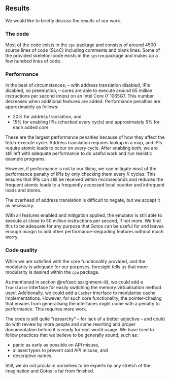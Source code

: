 ## Results

We would like to briefly discuss the results of our work.

### The code

Most of the code exists in the `cpu` package and consists of around 4500 source lines of code (SLoC) including comments and blank lines.
Some of the provided skeleton-code exists in the `system` package and makes up a few hundred lines of code.

### Performance

In the best of circumstances, -- with address translation disabled, IPIs disabled, no preemption,  -- cores are able to execute around 65 million instructions per second (mips) on an Intel Core i7 1065G7.
This number decreases when additional features are added.
Performance penalties are approximately as follows:

- 20% for address translation, and
- 15% for enabling IPIs (checked every cycle) and approximately 5% for each added core.

These are the largest performance penalties because of how they affect the fetch-execute cycle.
Address translation requires lookup in a map, and IPIs require atomic loads to occur on every cycle.
After enabling both, we are still left with adequate performance to do useful work and run realistic example programs.

However, if performance is not to our liking, we can mitigate most of the performance penalty of IPIs by only checking them every *K* cycles.
This ensures that IPIs can still be received within microseconds and reduces the frequent atomic loads to a frequently accessed local counter and infrequent loads and stores.

The overhead of address translation is difficult to negate, but we accept it as necessary.

With all features enabled and mitigation applied, the emulator is still able to execute at close to 50 million instructions per second, if not more.
We find this to be adequate for any purpose that Gotos can be useful for and leaves enough margin to add other performance-degrading features without much worry.

### Code quality

While we are satisfied with the core functionality provided, and the modularity is adequate for our purposes, foresight tells us that more modularity is desired within the `cpu` package.

As mentioned in section \@ref(sec:assignment-iii), we could add a `Translator` interface for easily switching the memory virtualisation method used.
Additionally, we could add a `Cacher` interface to modularise cache implementations.
However, for such core functionality, the pointer-chasing that ensues from generalising the interfaces might come with a penalty to performance.
This requires more work.

The code is still quite "researchy" -- for lack of a better adjective -- and could do with review by more people and some rewriting and proper documentation before it is ready for real-world usage.
We have tried to follow practices that we believe to be generally sound, such as:

- panic as early as possible on API misuse,
- aliased types to prevent said API misuse, and
- descriptive names.

Still, we do not proclaim ourselves to be experts by any stretch of the imagination and Gotos is far from finished.
